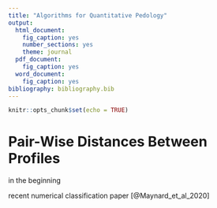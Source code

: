 ```yaml
---
title: "Algorithms for Quantitative Pedology"
output:
  html_document:
    fig_caption: yes
    number_sections: yes
    theme: journal
  pdf_document:
    fig_caption: yes
  word_document:
    fig_caption: yes
bibliography: bibliography.bib
---
```


```r
knitr::opts_chunk$set(echo = TRUE)
```

# Pair-Wise Distances Between Profiles

in the beginning

recent numerical classification paper [@Maynard_et_al_2020]

